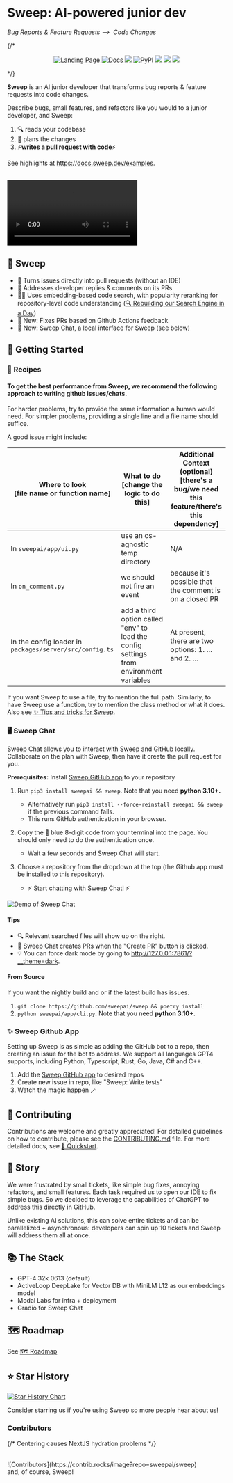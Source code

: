 # Sweep: AI-powered junior dev
*Bug Reports & Feature Requests ⟶&nbsp; Code Changes*

{/* <p align="center" display="inline-block">
    <a href="https://sweep.dev">
        <img alt="Landing Page" src="https://img.shields.io/badge/Site-sweep.dev-blue?link=https%3A%2F%2Fsweep.dev"/>
    </a>
    <a href="https://docs.sweep.dev/">
        <img alt="Docs" src="https://img.shields.io/badge/Docs-docs.sweep.dev-blue?link=https%3A%2F%2Fdocs.sweep.dev"/>
    </a> 
    <a href="https://discord.gg/sweep-ai">
        <img src="https://dcbadge.vercel.app/api/server/sweep-ai?style=flat" />
    </a>
    <img alt="PyPI" src="https://img.shields.io/pypi/v/sweepai" />
    <a href="https://pepy.tech/project/sweepai">
        <img src="https://static.pepy.tech/badge/sweepai/month" />
    </a>
    <a href="https://github.com/sweepai/sweep">
        <img src="https://img.shields.io/github/stars/sweepai/sweep" />
    </a>
    <a href="https://twitter.com/sweep__ai">
        <img src="https://img.shields.io/twitter/url?url=https%3A%2F%2Ftwitter.com%2Fsweep__ai" />
    </a>
</p> */}

<b>Sweep</b> is an AI junior developer that transforms bug reports & feature requests into code changes.

Describe bugs, small features, and refactors like you would to a junior developer, and Sweep:
1. 🔍 reads your codebase
2. 📝 plans the changes
3. ⚡**writes a pull request with code**⚡

See highlights at https://docs.sweep.dev/examples.

<br/>

<video controls>
  <source src="https://github.com/sweepai/sweep/docs/videos/365ec29f-7317-40a7-9b5e-0af02f2b0e47" type="video/mp4"/>
    Your browser does not support the video tag.
</video>

## 🌠 Sweep
* 🔧 Turns issues directly into pull requests (without an IDE)
* 👀 Addresses developer replies & comments on its PRs
* 🕵️‍♂️ Uses embedding-based code search, with popularity reranking for repository-level code understanding ([🔍 Rebuilding our Search Engine in a Day](https://docs.sweep.dev/blogs/building-code-search))
* 🎊 New: Fixes PRs based on Github Actions feedback
* 🎊 New: Sweep Chat, a local interface for Sweep (see below)

## 🚀 Getting Started

### 🍲 Recipes
#### To get the best performance from Sweep, we recommend the following approach to writing github issues/chats. 
For harder problems, try to provide the same information a human would need. For simpler problems, providing a single line and a file name should suffice.

A good issue might include:

| Where to look <br/> **[file name or function name]**| What to do <br/> **[change the logic to do this]** | Additional Context (optional) <br/> **[there's a bug/we need this feature/there's this dependency]** |
|-----------|------------|----------------------|
|In `sweepai/app/ui.py`|use an os-agnostic temp directory|N/A|
|In `on_comment.py`|we should not fire an event|because it's possible that the comment is on a closed PR|
|In the config loader in `packages/server/src/config.ts`|add a third option called "env" to load the config settings from environment variables| At present, there are two options:  1. ... and 2. ...|

If you want Sweep to use a file, try to mention the full path. Similarly, to have Sweep use a function, try to mention the class method or what it does. Also see [✨ Tips and tricks for Sweep](https://docs.sweep.dev/tricks).

### 🖥️ Sweep Chat
Sweep Chat allows you to interact with Sweep and GitHub locally. Collaborate on the plan with Sweep, then have it create the pull request for you. 

**Prerequisites:** Install [Sweep GitHub app](https://github.com/apps/sweep-ai) to your repository

1. Run `pip3 install sweepai && sweep`. Note that you need **python 3.10+.**
    - Alternatively run `pip3 install --force-reinstall sweepai && sweep` if the previous command fails.
    - This runs GitHub authentication in your browser.

2. Copy the 🔵 blue 8-digit code from your terminal into the page. You should only need to do the authentication once.  
    - Wait a few seconds and Sweep Chat will start. 

3. Choose a repository from the dropdown at the top (the Github app must be installed to this repository).

    - ⚡ Start chatting with Sweep Chat! ⚡

![Demo of Sweep Chat](https://raw.githubusercontent.com/sweepai/sweep/856ff66c2dbeaf39afbf6d8c49a620dfa70271fb/.assets/gradio-screenshot.png)

#### Tips
* 🔍 Relevant searched files will show up on the right. 
* 🔘 Sweep Chat creates PRs when the "Create PR" button is clicked. 
* 💡 You can force dark mode by going to http://127.0.0.1:7861/?__theme=dark.

#### From Source
If you want the nightly build and or if the latest build has issues.

1. `git clone https://github.com/sweepai/sweep && poetry install`
2. `python sweepai/app/cli.py`. Note that you need **python 3.10+**.

### ✨ Sweep Github App
Setting up Sweep is as simple as adding the GitHub bot to a repo, then creating an issue for the bot to address.
We support all languages GPT4 supports, including Python, Typescript, Rust, Go, Java, C# and C++.

1. Add the [Sweep GitHub app](https://github.com/apps/sweep-ai) to desired repos
2. Create new issue in repo, like "Sweep: Write tests"
3. Watch the magic happen 🪄

## 🤝 Contributing

Contributions are welcome and greatly appreciated! For detailed guidelines on how to contribute, please see the [CONTRIBUTING.md](CONTRIBUTING.md) file.
For more detailed docs, see [🚀 Quickstart](https://docs.sweep.dev/).

## 📘 Story

We were frustrated by small tickets, like simple bug fixes, annoying refactors, and small features. Each task required us to open our IDE to fix simple bugs. So we decided to leverage the capabilities of ChatGPT to address this directly in GitHub.

Unlike existing AI solutions, this can solve entire tickets and can be parallelized + asynchronous: developers can spin up 10 tickets and Sweep will address them all at once.

## 📚 The Stack
- GPT-4 32k 0613 (default)
- ActiveLoop DeepLake for Vector DB with MiniLM L12 as our embeddings model
- Modal Labs for infra + deployment
- Gradio for Sweep Chat

## 🗺️ Roadmap
See [🗺️ Roadmap](https://docs.sweep.dev/roadmap)

## ⭐ Star History

[![Star History Chart](https://api.star-history.com/svg?repos=sweepai/sweep&type=Date)](https://star-history.com/#sweepai/sweep&Date)

Consider starring us if you're using Sweep so more people hear about us!

### Contributors
{/* Centering causes NextJS hydration problems */}

<br/>
![Contributors](https://contrib.rocks/image?repo=sweepai/sweep)
<br/>
and, of course, Sweep!
